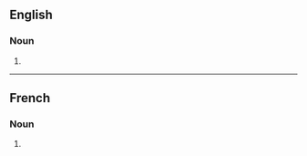 ==English==

===Noun===
{{head|en|noun form}}

# {{plural of|en|perturbation}}

----

==French==

===Noun===
{{head|fr|noun form|g=f}}

# {{plural of|fr|perturbation}}